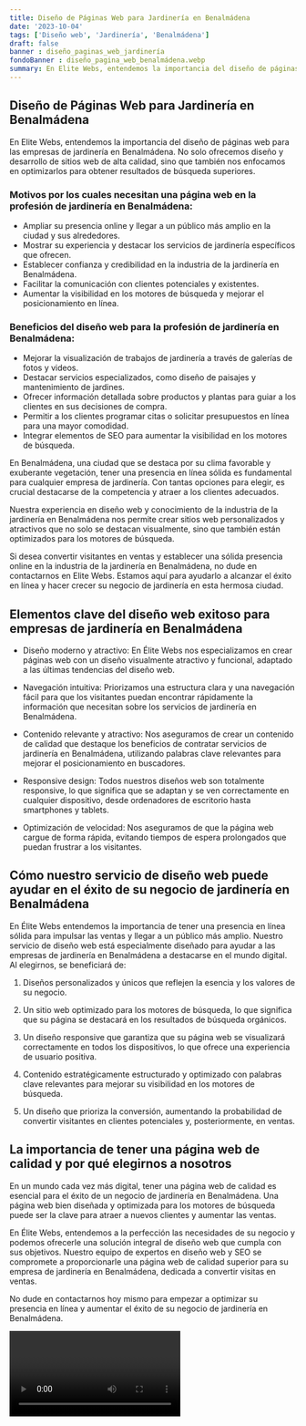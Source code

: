 ```yaml
---
title: Diseño de Páginas Web para Jardinería en Benalmádena
date: '2023-10-04'
tags: ['Diseño web', 'Jardinería', 'Benalmádena']
draft: false
banner : diseño_paginas_web_jardinería
fondoBanner : diseño_pagina_web_benalmádena.webp
summary: En Elite Webs, entendemos la importancia del diseño de páginas web para las empresas de jardinería en Benalmádena. No solo ofrecemos diseño y desarrollo de sitios web de alta calidad, sino que también nos enfocamos en optimizarlos para obtener resultados de búsqueda superiores. 
---
```


## Diseño de Páginas Web para Jardinería en Benalmádena

En Elite Webs, entendemos la importancia del diseño de páginas web para las empresas de jardinería en Benalmádena. No solo ofrecemos diseño y desarrollo de sitios web de alta calidad, sino que también nos enfocamos en optimizarlos para obtener resultados de búsqueda superiores. 

### Motivos por los cuales necesitan una página web en la profesión de jardinería en Benalmádena:
- Ampliar su presencia online y llegar a un público más amplio en la ciudad y sus alrededores.
- Mostrar su experiencia y destacar los servicios de jardinería específicos que ofrecen.
- Establecer confianza y credibilidad en la industria de la jardinería en Benalmádena.
- Facilitar la comunicación con clientes potenciales y existentes.
- Aumentar la visibilidad en los motores de búsqueda y mejorar el posicionamiento en línea.

### Beneficios del diseño web para la profesión de jardinería en Benalmádena:
- Mejorar la visualización de trabajos de jardinería a través de galerías de fotos y videos.
- Destacar servicios especializados, como diseño de paisajes y mantenimiento de jardines.
- Ofrecer información detallada sobre productos y plantas para guiar a los clientes en sus decisiones de compra.
- Permitir a los clientes programar citas o solicitar presupuestos en línea para una mayor comodidad.
- Integrar elementos de SEO para aumentar la visibilidad en los motores de búsqueda.

En Benalmádena, una ciudad que se destaca por su clima favorable y exuberante vegetación, tener una presencia en línea sólida es fundamental para cualquier empresa de jardinería. Con tantas opciones para elegir, es crucial destacarse de la competencia y atraer a los clientes adecuados. 

Nuestra experiencia en diseño web y conocimiento de la industria de la jardinería en Benalmádena nos permite crear sitios web personalizados y atractivos que no solo se destacan visualmente, sino que también están optimizados para los motores de búsqueda. 

Si desea convertir visitantes en ventas y establecer una sólida presencia online en la industria de la jardinería en Benalmádena, no dude en contactarnos en Elite Webs. Estamos aquí para ayudarlo a alcanzar el éxito en línea y hacer crecer su negocio de jardinería en esta hermosa ciudad.

<GifSeo />

<Cta />

## Elementos clave del diseño web exitoso para empresas de jardinería en Benalmádena

- Diseño moderno y atractivo: En Élite Webs nos especializamos en crear páginas web con un diseño visualmente atractivo y funcional, adaptado a las últimas tendencias del diseño web.

- Navegación intuitiva: Priorizamos una estructura clara y una navegación fácil para que los visitantes puedan encontrar rápidamente la información que necesitan sobre los servicios de jardinería en Benalmádena.

- Contenido relevante y atractivo: Nos aseguramos de crear un contenido de calidad que destaque los beneficios de contratar servicios de jardinería en Benalmádena, utilizando palabras clave relevantes para mejorar el posicionamiento en buscadores.

- Responsive design: Todos nuestros diseños web son totalmente responsive, lo que significa que se adaptan y se ven correctamente en cualquier dispositivo, desde ordenadores de escritorio hasta smartphones y tablets.

- Optimización de velocidad: Nos aseguramos de que la página web cargue de forma rápida, evitando tiempos de espera prolongados que puedan frustrar a los visitantes.

## Cómo nuestro servicio de diseño web puede ayudar en el éxito de su negocio de jardinería en Benalmádena

En Élite Webs entendemos la importancia de tener una presencia en línea sólida para impulsar las ventas y llegar a un público más amplio. Nuestro servicio de diseño web está especialmente diseñado para ayudar a las empresas de jardinería en Benalmádena a destacarse en el mundo digital. Al elegirnos, se beneficiará de:

1. Diseños personalizados y únicos que reflejen la esencia y los valores de su negocio.

2. Un sitio web optimizado para los motores de búsqueda, lo que significa que su página se destacará en los resultados de búsqueda orgánicos.

3. Un diseño responsive que garantiza que su página web se visualizará correctamente en todos los dispositivos, lo que ofrece una experiencia de usuario positiva.

4. Contenido estratégicamente estructurado y optimizado con palabras clave relevantes para mejorar su visibilidad en los motores de búsqueda.

5. Un diseño que prioriza la conversión, aumentando la probabilidad de convertir visitantes en clientes potenciales y, posteriormente, en ventas.

## La importancia de tener una página web de calidad y por qué elegirnos a nosotros

En un mundo cada vez más digital, tener una página web de calidad es esencial para el éxito de un negocio de jardinería en Benalmádena. Una página web bien diseñada y optimizada para los motores de búsqueda puede ser la clave para atraer a nuevos clientes y aumentar las ventas.

En Élite Webs, entendemos a la perfección las necesidades de su negocio y podemos ofrecerle una solución integral de diseño web que cumpla con sus objetivos. Nuestro equipo de expertos en diseño web y SEO se compromete a proporcionarle una página web de calidad superior para su empresa de jardinería en Benalmádena, dedicada a convertir visitas en ventas.

No dude en contactarnos hoy mismo para empezar a optimizar su presencia en línea y aumentar el éxito de su negocio de jardinería en Benalmádena.

<Video />

<CtaBot job='Jardinería' city='Benalmádena'/>

<Gmaps query='Benalmádena+españa+maps' />